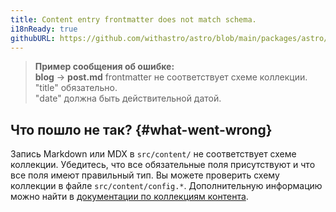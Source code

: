 ```yaml
---
title: Content entry frontmatter does not match schema.
i18nReady: true
githubURL: https://github.com/withastro/astro/blob/main/packages/astro/src/core/errors/errors-data.ts
---
```


> **Пример сообщения об ошибке:**<br/>
**blog** → **post.md** frontmatter не соответствует схеме коллекции.<br/>
"title" обязательно.<br/>
"date" должна быть действительной датой.

## Что пошло не так? \{#what-went-wrong\}

Запись Markdown или MDX в `src/content/` не соответствует схеме коллекции.
Убедитесь, что все обязательные поля присутствуют и что все поля имеют правильный тип.
Вы можете проверить схему коллекции в файле `src/content/config.*`.
Дополнительную информацию можно найти в [документации по коллекциям контента](/ru/guides/content-collections/).
